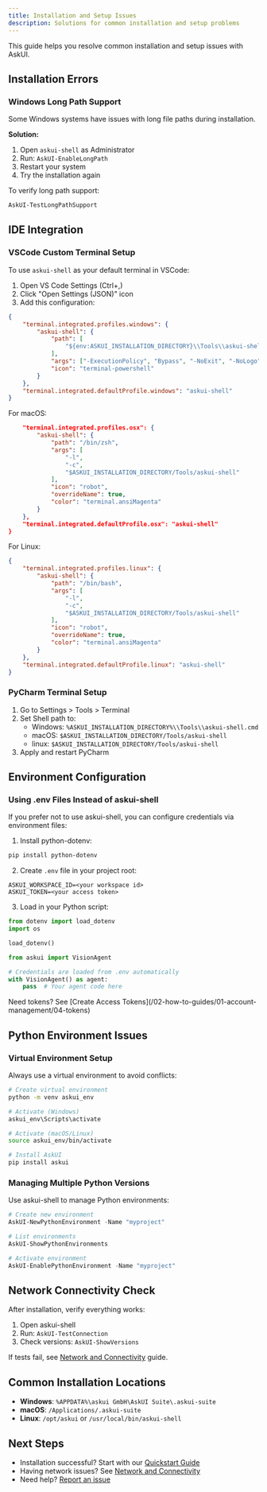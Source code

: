 ```yaml
---
title: Installation and Setup Issues
description: Solutions for common installation and setup problems
---
```


This guide helps you resolve common installation and setup issues with AskUI.

## Installation Errors

### Windows Long Path Support

Some Windows systems have issues with long file paths during installation.

**Solution:**
1. Open `askui-shell` as Administrator
2. Run: `AskUI-EnableLongPath`
3. Restart your system
4. Try the installation again

To verify long path support:
```powershell
AskUI-TestLongPathSupport
```

## IDE Integration

### VSCode Custom Terminal Setup

To use `askui-shell` as your default terminal in VSCode:

1. Open VS Code Settings (Ctrl+,)
2. Click "Open Settings (JSON)" icon
3. Add this configuration:

```json
{
    "terminal.integrated.profiles.windows": {
        "askui-shell": {
            "path": [
                "${env:ASKUI_INSTALLATION_DIRECTORY}\\Tools\\askui-shell.cmd"
            ],
            "args": ["-ExecutionPolicy", "Bypass", "-NoExit", "-NoLogo"],
            "icon": "terminal-powershell"
        }
    },
    "terminal.integrated.defaultProfile.windows": "askui-shell"
}
```

For macOS:
```json
    "terminal.integrated.profiles.osx": {
        "askui-shell": {
            "path": "/bin/zsh",
            "args": [
                "-l",
                "-c",
                "$ASKUI_INSTALLATION_DIRECTORY/Tools/askui-shell"
            ],
            "icon": "robot",
            "overrideName": true,
            "color": "terminal.ansiMagenta"
        }
    },
    "terminal.integrated.defaultProfile.osx": "askui-shell"
}
```

For Linux:
```json
{
    "terminal.integrated.profiles.linux": {
        "askui-shell": {
            "path": "/bin/bash",
            "args": [
                "-l",
                "-c",
                "$ASKUI_INSTALLATION_DIRECTORY/Tools/askui-shell"
            ],
            "icon": "robot",
            "overrideName": true,
            "color": "terminal.ansiMagenta"
        }
    },
    "terminal.integrated.defaultProfile.linux": "askui-shell"
}
```

### PyCharm Terminal Setup

1. Go to Settings > Tools > Terminal
2. Set Shell path to:
   - Windows: `%ASKUI_INSTALLATION_DIRECTORY%\\Tools\\askui-shell.cmd`
   - macOS: `$ASKUI_INSTALLATION_DIRECTORY/Tools/askui-shell`
   - linux: `$ASKUI_INSTALLATION_DIRECTORY/Tools/askui-shell`
3. Apply and restart PyCharm

## Environment Configuration

### Using .env Files Instead of askui-shell

If you prefer not to use askui-shell, you can configure credentials via environment files:

1. Install python-dotenv:
```bash
pip install python-dotenv
```

2. Create `.env` file in your project root:
```env
ASKUI_WORKSPACE_ID=<your workspace id>
ASKUI_TOKEN=<your access token>
```

3. Load in your Python script:
```python
from dotenv import load_dotenv
import os

load_dotenv()

from askui import VisionAgent

# Credentials are loaded from .env automatically
with VisionAgent() as agent:
    pass  # Your agent code here
```

<Note>
Need tokens? See [Create Access Tokens](/02-how-to-guides/01-account-management/04-tokens)
</Note>

## Python Environment Issues

### Virtual Environment Setup

Always use a virtual environment to avoid conflicts:

```bash
# Create virtual environment
python -m venv askui_env

# Activate (Windows)
askui_env\Scripts\activate

# Activate (macOS/Linux)
source askui_env/bin/activate

# Install AskUI
pip install askui
```

### Managing Multiple Python Versions

Use askui-shell to manage Python environments:

```powershell
# Create new environment
AskUI-NewPythonEnvironment -Name "myproject"

# List environments
AskUI-ShowPythonEnvironments

# Activate environment
AskUI-EnablePythonEnvironment -Name "myproject"
```

## Network Connectivity Check

After installation, verify everything works:

1. Open askui-shell
2. Run: `AskUI-TestConnection`
3. Check versions: `AskUI-ShowVersions`

If tests fail, see [Network and Connectivity](/02-how-to-guides/04-troubleshooting/02-network-and-connectivity) guide.

## Common Installation Locations

- **Windows**: `%APPDATA%\askui GmbH\AskUI Suite\.askui-suite`
- **macOS**: `/Applications/.askui-suite`
- **Linux**: `/opt/askui` or `/usr/local/bin/askui-shell`

## Next Steps

- Installation successful? Start with our [Quickstart Guide](/01-tutorials/01-quickstart)
- Having network issues? See [Network and Connectivity](/02-how-to-guides/04-troubleshooting/02-network-and-connectivity)
- Need help? [Report an issue](/02-how-to-guides/04-troubleshooting/06-reporting-bugs-and-getting-help)
